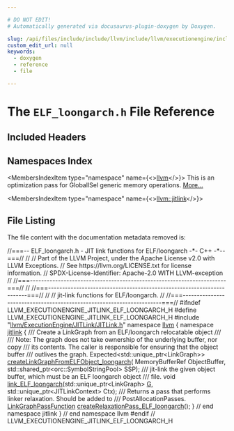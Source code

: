 ```yaml
---

# DO NOT EDIT!
# Automatically generated via docusaurus-plugin-doxygen by Doxygen.

slug: /api/files/include/include/llvm/include/llvm/executionengine/include/llvm/executionengine/jitlink/elf-loongarch-h
custom_edit_url: null
keywords:
  - doxygen
  - reference
  - file

---
```





# The `ELF_loongarch.h` File Reference

<DoxygenPage pluginConfig={pluginConfig}>



## Included Headers

<IncludesList>
<IncludesListItem
  filePath="llvm/ExecutionEngine/JITLink/JITLink.h"
  permalink="/docs/api/files/include/include/llvm/include/llvm/executionengine/include/llvm/executionengine/jitlink/jitlink-h"
  isLocal="true" />
</IncludesList>

## Namespaces Index

<MembersIndex>

<MembersIndexItem
  type="namespace"
  name={<><a href="/docs/api/namespaces/llvm">llvm</a></>}>
This is an optimization pass for GlobalISel generic memory operations. <a href="/docs/api/namespaces/llvm/#details">More...</a>
</MembersIndexItem>

<MembersIndexItem
  type="namespace"
  name={<><a href="/docs/api/namespaces/llvm/jitlink">llvm::jitlink</a></>}>
</MembersIndexItem>

</MembersIndex>


## File Listing

The file content with the documentation metadata removed is:

<ProgramListing>

<Link id="l00001" /><CodeLine lineNumber="1"><span class="doxyHighlightComment">//===-- ELF&#95;loongarch.h - JIT link functions for ELF/loongarch -&#42;- C++ -&#42;--===//</span></CodeLine>
<Link id="l00002" /><CodeLine lineNumber="2"><span class="doxyHighlightComment">//</span></CodeLine>
<Link id="l00003" /><CodeLine lineNumber="3"><span class="doxyHighlightComment">// Part of the LLVM Project, under the Apache License v2.0 with LLVM Exceptions.</span></CodeLine>
<Link id="l00004" /><CodeLine lineNumber="4"><span class="doxyHighlightComment">// See https://llvm.org/LICENSE.txt for license information.</span></CodeLine>
<Link id="l00005" /><CodeLine lineNumber="5"><span class="doxyHighlightComment">// SPDX-License-Identifier: Apache-2.0 WITH LLVM-exception</span></CodeLine>
<Link id="l00006" /><CodeLine lineNumber="6"><span class="doxyHighlightComment">//</span></CodeLine>
<Link id="l00007" /><CodeLine lineNumber="7"><span class="doxyHighlightComment">//===----------------------------------------------------------------------===//</span></CodeLine>
<Link id="l00008" /><CodeLine lineNumber="8"><span class="doxyHighlightComment">//</span></CodeLine>
<Link id="l00009" /><CodeLine lineNumber="9"><span class="doxyHighlightComment">//===----------------------------------------------------------------------===//</span></CodeLine>
<Link id="l00010" /><CodeLine lineNumber="10"><span class="doxyHighlightComment">//</span></CodeLine>
<Link id="l00011" /><CodeLine lineNumber="11"><span class="doxyHighlightComment">// jit-link functions for ELF/loongarch.</span></CodeLine>
<Link id="l00012" /><CodeLine lineNumber="12"><span class="doxyHighlightComment">//</span></CodeLine>
<Link id="l00013" /><CodeLine lineNumber="13"><span class="doxyHighlightComment">//===----------------------------------------------------------------------===//</span></CodeLine>
<Link id="l00014" /><CodeLine lineNumber="14"></CodeLine>
<Link id="l00015" /><CodeLine lineNumber="15"><span class="doxyHighlightPreprocessor">#ifndef LLVM&#95;EXECUTIONENGINE&#95;JITLINK&#95;ELF&#95;LOONGARCH&#95;H</span></CodeLine>
<Link id="l00016" /><CodeLine lineNumber="16"><span class="doxyHighlightPreprocessor">#define LLVM&#95;EXECUTIONENGINE&#95;JITLINK&#95;ELF&#95;LOONGARCH&#95;H</span></CodeLine>
<Link id="l00017" /><CodeLine lineNumber="17"></CodeLine>
<Link id="l00018" /><CodeLine lineNumber="18"><span class="doxyHighlightPreprocessor">#include &quot;<a href="/docs/api/files/include/include/llvm/include/llvm/executionengine/include/llvm/executionengine/jitlink/jitlink-h">llvm/ExecutionEngine/JITLink/JITLink.h</a>&quot;</span></CodeLine>
<Link id="l00019" /><CodeLine lineNumber="19"></CodeLine>
<Link id="l00020" /><CodeLine lineNumber="20"><span class="doxyHighlightKeyword">namespace </span><span class="doxyHighlight"><a href="/docs/api/namespaces/llvm">llvm</a> &#123;</span></CodeLine>
<Link id="l00021" /><CodeLine lineNumber="21"><span class="doxyHighlightKeyword">namespace </span><span class="doxyHighlight"><a href="/docs/api/namespaces/llvm/jitlink">jitlink</a> &#123;</span></CodeLine>
<Link id="l00022" /><CodeLine lineNumber="22"></CodeLine>
<Link id="l00023" /><CodeLine lineNumber="23"><span class="doxyHighlightComment">/// Create a LinkGraph from an ELF/loongarch relocatable object</span></CodeLine>
<Link id="l00024" /><CodeLine lineNumber="24"><span class="doxyHighlightComment">///</span></CodeLine>
<Link id="l00025" /><CodeLine lineNumber="25"><span class="doxyHighlightComment">/// Note: The graph does not take ownership of the underlying buffer, nor copy</span></CodeLine>
<Link id="l00026" /><CodeLine lineNumber="26"><span class="doxyHighlightComment">/// its contents. The caller is responsible for ensuring that the object buffer</span></CodeLine>
<Link id="l00027" /><CodeLine lineNumber="27"><span class="doxyHighlightComment">/// outlives the graph.</span></CodeLine>
<Link id="l00028" /><CodeLine lineNumber="28"><span class="doxyHighlight">Expected&lt;std::unique&#95;ptr&lt;LinkGraph&gt;&gt; <a href="/docs/api/namespaces/llvm/jitlink/#ac2b9ede3e13dcfd4f770f6ea25c35ba9">createLinkGraphFromELFObject&#95;loongarch</a>(</span></CodeLine>
<Link id="l00029" /><CodeLine lineNumber="29"><span class="doxyHighlight">    MemoryBufferRef ObjectBuffer, std::shared&#95;ptr&lt;orc::SymbolStringPool&gt; SSP);</span></CodeLine>
<Link id="l00030" /><CodeLine lineNumber="30"></CodeLine>
<Link id="l00031" /><CodeLine lineNumber="31"><span class="doxyHighlightComment">/// jit-link the given object buffer, which must be an ELF loongarch object</span></CodeLine>
<Link id="l00032" /><CodeLine lineNumber="32"><span class="doxyHighlightComment">/// file.</span></CodeLine>
<Link id="l00033" /><CodeLine lineNumber="33"><span class="doxyHighlightKeywordType">void</span><span class="doxyHighlight"> <a href="/docs/api/namespaces/llvm/jitlink/#ae77f6c59e9c3e12b35c23a9202d9613a">link&#95;ELF&#95;loongarch</a>(std::unique&#95;ptr&lt;LinkGraph&gt; <a href="/docs/api/files/lib/lib/support/md5-cpp/#ad96b7cf3182ce2ba85e5a7a93b12c441">G</a>,</span></CodeLine>
<Link id="l00034" /><CodeLine lineNumber="34"><span class="doxyHighlight">                        std::unique&#95;ptr&lt;JITLinkContext&gt; Ctx);</span></CodeLine>
<Link id="l00035" /><CodeLine lineNumber="35"></CodeLine>
<Link id="l00036" /><CodeLine lineNumber="36"><span class="doxyHighlightComment">/// Returns a pass that performs linker relaxation. Should be added to</span></CodeLine>
<Link id="l00037" /><CodeLine lineNumber="37"><span class="doxyHighlightComment">/// PostAllocationPasses.</span></CodeLine>
<Link id="l00038" /><CodeLine lineNumber="38"><span class="doxyHighlight"><a href="/docs/api/namespaces/llvm/jitlink/#a00c066d790481f29c26588193ee3a35e">LinkGraphPassFunction</a> <a href="/docs/api/namespaces/llvm/jitlink/#aaabed1cc1c4c67c1ca9b7ef1b7a2c49d">createRelaxationPass&#95;ELF&#95;loongarch</a>();</span></CodeLine>
<Link id="l00039" /><CodeLine lineNumber="39"></CodeLine>
<Link id="l00040" /><CodeLine lineNumber="40"><span class="doxyHighlight">&#125; </span><span class="doxyHighlightComment">// end namespace jitlink</span></CodeLine>
<Link id="l00041" /><CodeLine lineNumber="41"><span class="doxyHighlight">&#125; </span><span class="doxyHighlightComment">// end namespace llvm</span></CodeLine>
<Link id="l00042" /><CodeLine lineNumber="42"></CodeLine>
<Link id="l00043" /><CodeLine lineNumber="43"><span class="doxyHighlightPreprocessor">#endif </span><span class="doxyHighlightComment">// LLVM&#95;EXECUTIONENGINE&#95;JITLINK&#95;ELF&#95;LOONGARCH&#95;H</span></CodeLine>

</ProgramListing>


</DoxygenPage>
